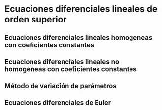 # Ecuaciones diferenciales lineales de orden superior

## Ecuaciones diferenciales lineales homogeneas con coeficientes constantes 
## Ecuaciones diferenciales lineales no homogeneas con coeficientes constantes 

## Método de variación de parámetros

## Ecuaciones diferenciales de Euler


